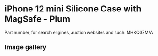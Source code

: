
# iPhone 12 mini Silicone Case with MagSafe - Plum

Part number, for search engines, auction websites and such: MHKQ3ZM/A

## Image gallery

<div style={{ width: "768px" }}>
  <GalleryComponent
    images={[
      {
        original: "/everysource/MHKQ3.png",
        thumbnail: "/everypreview/MHKQ3.png",
      },
      {
        original: "/everysource/MHKQ3_AV01.png",
        thumbnail: "/everypreview/MHKQ3_AV01.png",
      },
      {
        original: "/everysource/MHKQ3_AV02.png",
        thumbnail: "/everypreview/MHKQ3_AV02.png",
      },
      {
        original: "/everysource/MHKQ3_AV03.png",
        thumbnail: "/everypreview/MHKQ3_AV03.png",
      },
      {
        original: "/everysource/MHKQ3_AV04.png",
        thumbnail: "/everypreview/MHKQ3_AV04.png",
      },
      {
        original: "/everysource/MHKQ3_AV05.png",
        thumbnail: "/everypreview/MHKQ3_AV05.png",
      }
    ]}
  />
</div>